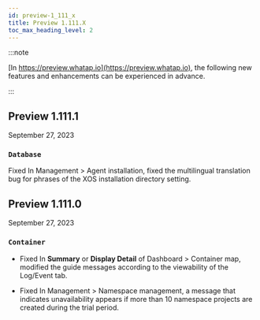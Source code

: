 ```yaml
---
id: preview-1_111_x
title: Preview 1.111.X
toc_max_heading_level: 2
---
```


<head>
<meta name="robots" content="noindex, nofollow"/>
</head>

:::note

[In https://preview.whatap.io](https://preview.whatap.io), the following new features and enhancements can be experienced in advance. 

:::

## Preview 1.111.1

September 27, 2023

<div class='indentTab'>

### `Database`

<p><Status>Fixed</Status> In <UI>Management</UI> > <UI>Agent installation</UI>, fixed the multilingual translation bug for phrases of the XOS installation directory setting.</p>

</div>

## Preview 1.111.0

September 27, 2023

<div class='indentTab'>

### `Container`

-   <Status>Fixed</Status> In **Summary** or **Display Detail** of <UI>Dashboard</UI> > <UI>Container map</UI>, modified the guide messages according to the viewability of the <UI>Log</UI>/<UI>Event</UI> tab.

-   <Status>Fixed</Status> In <UI>Management</UI> > <UI>Namespace management</UI>, a message that indicates unavailability appears if more than 10 namespace projects are created during the trial period.

</div>
